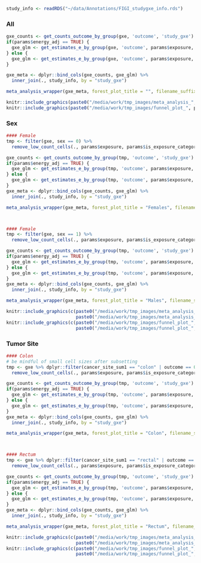 <!-- For meta analyses, use the glm version of the gxescanr datasets you generated. 
These files don't have case-only studies, the exposure variables are filtered for missingness and are coded appropriately. 
Save posthoc and variable adjustment to the mega analysis, where you can generate multiple models and present as a table -->

```r
study_info <- readRDS("~/data/Annotations/FIGI_studygxe_info.rds")
```



<!-- params <- list(exposure = 'asp_ref') -->

### All
```r
gxe_counts <- get_counts_outcome_by_group(gxe, 'outcome', 'study_gxe')
if(params$energy_adj == TRUE) {
  gxe_glm <- get_estimates_e_by_group(gxe, 'outcome', params$exposure, 'study_gxe', 'age_ref_imp', 'sex', 'energytot_imp')
} else {
  gxe_glm <- get_estimates_e_by_group(gxe, 'outcome', params$exposure, 'study_gxe', 'age_ref_imp', 'sex')
}

gxe_meta <- dplyr::bind_cols(gxe_counts, gxe_glm) %>%
  inner_join(., study_info, by = "study_gxe")

meta_analysis_wrapper(gxe_meta, forest_plot_title = "", filename_suffix = "age_ref_imp_sex_study_gxe", 13, 8.5, 8, 8.5)
```

```r
knitr::include_graphics(paste0("/media/work/tmp_images/meta_analysis_", params$exposure, "_", "age_ref_imp_sex_study_gxe.png"))
knitr::include_graphics(paste0("/media/work/tmp_images/funnel_plot_", params$exposure, "_", "age_ref_imp_sex_study_gxe.png"))
```




<!-- ### Prevalent cases -->
<!-- ```{r, include=F, cache = T} -->
<!-- ### Including prevalent cases (same as original) -->
<!-- gxe_counts <- get_counts_outcome_by_group(gxe, 'outcome', 'study_gxe') -->
<!-- gxe_glm <- get_estimates_e_by_group(gxe, 'outcome', params$exposure, 'study_gxe', 'age_ref_imp', 'sex') -->
<!-- gxe_meta <- dplyr::bind_cols(gxe_counts, gxe_glm) %>% -->
<!--   inner_join(., study_info, by = "study_gxe") -->

<!-- meta_analysis_wrapper(gxe_meta, forest_plot_title = "Including prevalent cases", filename_suffix = "age_ref_imp_sex_study_gxe_prev_keep", 13.5, 8.5, 8, 8.5) -->


<!-- #### Excluding prevalent cases -->
<!-- tmp <- filter(gxe, is.na(prev)) %>% -->
<!--   remove_low_count_cells(., params$exposure, params$is_exposure_categorical, min_cell_size = 10) -->

<!-- gxe_counts <- get_counts_outcome_by_group(tmp, 'outcome', 'study_gxe') -->
<!-- gxe_glm <- get_estimates_e_by_group(tmp, 'outcome', params$exposure, 'study_gxe', 'age_ref_imp', 'sex') -->
<!-- gxe_meta <- dplyr::bind_cols(gxe_counts, gxe_glm) %>% -->
<!--   inner_join(., study_info, by = "study_gxe") -->

<!-- meta_analysis_wrapper(gxe_meta, forest_plot_title = "Excluding prevalent cases", filename_suffix = "age_ref_imp_sex_study_gxe_prev_drop", 13.5, 8.5, 8, 8.5) -->
<!-- ``` -->

<!-- ```{r echo=F, out.width="49%"} -->
<!-- knitr::include_graphics(c(paste0("/media/work/tmp_images/meta_analysis_", params$exposure, "_", "age_ref_imp_sex_study_gxe_prev_keep.png"), -->
<!--                           paste0("/media/work/tmp_images/meta_analysis_", params$exposure, "_", "age_ref_imp_sex_study_gxe_prev_drop.png"))) -->
<!-- knitr::include_graphics(c(paste0("/media/work/tmp_images/funnel_plot_", params$exposure, "_", "age_ref_imp_sex_study_gxe_prev_keep.png"), -->
<!--                           paste0("/media/work/tmp_images/funnel_plot_", params$exposure, "_", "age_ref_imp_sex_study_gxe_prev_drop.png"))) -->
<!-- ``` -->





### Sex
```r
#### Female
tmp <- filter(gxe, sex == 0) %>%
  remove_low_count_cells(., params$exposure, params$is_exposure_categorical, min_cell_size = 10)

gxe_counts <- get_counts_outcome_by_group(tmp, 'outcome', 'study_gxe')
if(params$energy_adj == TRUE) {
  gxe_glm <- get_estimates_e_by_group(tmp, 'outcome', params$exposure, 'study_gxe', 'age_ref_imp', 'energytot_imp')
} else {
  gxe_glm <- get_estimates_e_by_group(tmp, 'outcome', params$exposure, 'study_gxe', 'age_ref_imp')
}
gxe_meta <- dplyr::bind_cols(gxe_counts, gxe_glm) %>%
  inner_join(., study_info, by = "study_gxe")

meta_analysis_wrapper(gxe_meta, forest_plot_title = "Females", filename_suffix = "age_ref_imp_study_gxe_FEMALES", 13.5, 8.5, 8, 8.5)



#### Female
tmp <- filter(gxe, sex == 1) %>%
  remove_low_count_cells(., params$exposure, params$is_exposure_categorical, min_cell_size = 10)

gxe_counts <- get_counts_outcome_by_group(tmp, 'outcome', 'study_gxe')
if(params$energy_adj == TRUE) {
  gxe_glm <- get_estimates_e_by_group(tmp, 'outcome', params$exposure, 'study_gxe', 'age_ref_imp', 'energytot_imp')
} else {
  gxe_glm <- get_estimates_e_by_group(tmp, 'outcome', params$exposure, 'study_gxe', 'age_ref_imp')
}
gxe_meta <- dplyr::bind_cols(gxe_counts, gxe_glm) %>%
  inner_join(., study_info, by = "study_gxe")

meta_analysis_wrapper(gxe_meta, forest_plot_title = "Males", filename_suffix = "age_ref_imp_study_gxe_MALES", 13.5, 8.5, 8, 8.5)
```

```r
knitr::include_graphics(c(paste0("/media/work/tmp_images/meta_analysis_", params$exposure, "_", "age_ref_imp_study_gxe_FEMALES.png"),
                          paste0("/media/work/tmp_images/meta_analysis_", params$exposure, "_", "age_ref_imp_study_gxe_MALES.png")))
knitr::include_graphics(c(paste0("/media/work/tmp_images/funnel_plot_", params$exposure, "_", "age_ref_imp_study_gxe_FEMALES.png"),
                          paste0("/media/work/tmp_images/funnel_plot_", params$exposure, "_", "age_ref_imp_study_gxe_MALES.png")))
```





### Tumor Site
```r

#### Colon
# be mindful of small cell sizes after subsetting
tmp <- gxe %>% dplyr::filter(cancer_site_sum1 == "colon" | outcome == 0) %>%
  remove_low_count_cells(., params$exposure, params$is_exposure_categorical, min_cell_size = 20)

gxe_counts <- get_counts_outcome_by_group(tmp, 'outcome', 'study_gxe')
if(params$energy_adj == TRUE) {
  gxe_glm <- get_estimates_e_by_group(tmp, 'outcome', params$exposure, 'study_gxe', 'age_ref_imp', 'sex', 'energytot_imp')
} else {
  gxe_glm <- get_estimates_e_by_group(tmp, 'outcome', params$exposure, 'study_gxe', 'age_ref_imp', 'sex')
}
gxe_meta <- dplyr::bind_cols(gxe_counts, gxe_glm) %>%
  inner_join(., study_info, by = "study_gxe")

meta_analysis_wrapper(gxe_meta, forest_plot_title = "Colon", filename_suffix = "age_ref_imp_sex_study_gxe_colon", 13.5, 8.5, 8, 8.5)



#### Rectum
tmp <- gxe %>% dplyr::filter(cancer_site_sum1 == "rectal" | outcome == 0) %>%
  remove_low_count_cells(., params$exposure, params$is_exposure_categorical, min_cell_size = 10)

gxe_counts <- get_counts_outcome_by_group(tmp, 'outcome', 'study_gxe')
if(params$energy_adj == TRUE) {
  gxe_glm <- get_estimates_e_by_group(tmp, 'outcome', params$exposure, 'study_gxe', 'age_ref_imp', 'sex', 'energytot_imp')
} else {
  gxe_glm <- get_estimates_e_by_group(tmp, 'outcome', params$exposure, 'study_gxe', 'age_ref_imp', 'sex')
}
gxe_meta <- dplyr::bind_cols(gxe_counts, gxe_glm) %>%
  inner_join(., study_info, by = "study_gxe")

meta_analysis_wrapper(gxe_meta, forest_plot_title = "Rectum", filename_suffix = "age_ref_imp_sex_study_gxe_rectum", 13.5, 8.5, 8, 8.5)
```

```r
knitr::include_graphics(c(paste0("/media/work/tmp_images/meta_analysis_", params$exposure, "_", "age_ref_imp_sex_study_gxe_colon.png"),
                          paste0("/media/work/tmp_images/meta_analysis_", params$exposure, "_", "age_ref_imp_sex_study_gxe_rectum.png")))
knitr::include_graphics(c(paste0("/media/work/tmp_images/funnel_plot_", params$exposure, "_", "age_ref_imp_sex_study_gxe_colon.png"),
                          paste0("/media/work/tmp_images/funnel_plot_", params$exposure, "_", "age_ref_imp_sex_study_gxe_rectum.png")))
```


